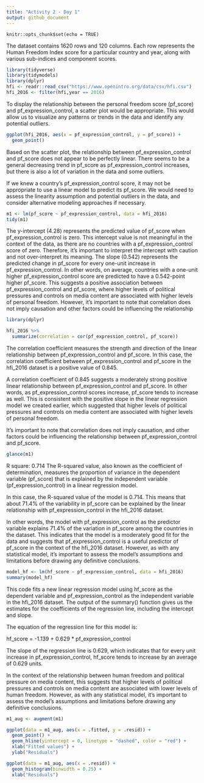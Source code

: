 ```yaml
---
title: "Activity 2 - Day 1"
output: github_document
---
```


```setup
knitr::opts_chunk$set(echo = TRUE)
```
The dataset contains 1620 rows and 120 columns. Each row represents the Human Freedom Index score for a particular country and year, along with various sub-indices and component scores.
```r
library(tidyverse)
library(tidymodels)
library(dplyr)
hfi <- readr::read_csv("https://www.openintro.org/data/csv/hfi.csv")
hfi_2016 <- filter(hfi,year == 2016)


```
To display the relationship between the personal freedom score (pf_score) and pf_expression_control, a scatter plot would be appropriate. This would allow us to visualize any patterns or trends in the data and identify any potential outliers.
```r

ggplot(hfi_2016, aes(x = pf_expression_control, y = pf_score)) +
  geom_point()
```

Based on the scatter plot, the relationship between pf_expression_control and pf_score does not appear to be perfectly linear. There seems to be a general decreasing trend in pf_score as pf_expression_control increases, but there is also a lot of variation in the data and some outliers.

If we knew a country's pf_expression_control score, it may not be appropriate to use a linear model to predict its pf_score. We would need to assess the linearity assumption and potential outliers in the data, and consider alternative modeling approaches if necessary.
```r

m1 <- lm(pf_score ~ pf_expression_control, data = hfi_2016)
tidy(m1)
```
The y-intercept (4.28) represents the predicted value of pf_score when pf_expression_control is zero. This intercept value is not meaningful in the context of the data, as there are no countries with a pf_expression_control score of zero. Therefore, it's important to interpret the intercept with caution and not over-interpret its meaning.
The slope (0.542) represents the predicted change in pf_score for every one-unit increase in pf_expression_control. In other words, on average, countries with a one-unit higher pf_expression_control score are predicted to have a 0.542-point higher pf_score. This suggests a positive association between pf_expression_control and pf_score, where higher levels of political pressures and controls on media content are associated with higher levels of personal freedom. However, it's important to note that correlation does not imply causation and other factors could be influencing the relationship
```r

library(dplyr)

hfi_2016 %>%
  summarize(correlation = cor(pf_expression_control, pf_score))

```
The correlation coefficient measures the strength and direction of the linear relationship between pf_expression_control and pf_score. In this case, the correlation coefficient between pf_expression_control and pf_score in the hfi_2016 dataset is a positive value of 0.845.

A correlation coefficient of 0.845 suggests a moderately strong positive linear relationship between pf_expression_control and pf_score. In other words, as pf_expression_control scores increase, pf_score tends to increase as well. This is consistent with the positive slope in the linear regression model we created earlier, which suggested that higher levels of political pressures and controls on media content are associated with higher levels of personal freedom.

It's important to note that correlation does not imply causation, and other factors could be influencing the relationship between pf_expression_control and pf_score.

```r
glance(m1)

```
R square: 0.714
The R-squared value, also known as the coefficient of determination, measures the proportion of variance in the dependent variable (pf_score) that is explained by the independent variable (pf_expression_control) in a linear regression model.

In this case, the R-squared value of the model is 0.714. This means that about 71.4% of the variability in pf_score can be explained by the linear relationship with pf_expression_control in the hfi_2016 dataset.

In other words, the model with pf_expression_control as the predictor variable explains 71.4% of the variation in pf_score among the countries in the dataset. This indicates that the model is a moderately good fit for the data and suggests that pf_expression_control is a useful predictor of pf_score in the context of the hfi_2016 dataset. However, as with any statistical model, it's important to assess the model's assumptions and limitations before drawing any definitive conclusions.
```r

model_hf <- lm(hf_score ~ pf_expression_control, data = hfi_2016)
summary(model_hf)

```
This code fits a new linear regression model using hf_score as the dependent variable and pf_expression_control as the independent variable in the hfi_2016 dataset. The output of the summary() function gives us the estimates for the coefficients of the regression line, including the intercept and slope.

The equation of the regression line for this model is:

hf_score = -1.139 + 0.629 * pf_expression_control

The slope of the regression line is 0.629, which indicates that for every unit increase in pf_expression_control, hf_score tends to increase by an average of 0.629 units.

In the context of the relationship between human freedom and political pressure on media content, this suggests that higher levels of political pressures and controls on media content are associated with lower levels of human freedom. However, as with any statistical model, it's important to assess the model's assumptions and limitations before drawing any definitive conclusions.

```r
m1_aug <- augment(m1)
```

```r

ggplot(data = m1_aug, aes(x = .fitted, y = .resid)) +
  geom_point() +
  geom_hline(yintercept = 0, linetype = "dashed", color = "red") +
  xlab("Fitted values") +
  ylab("Residuals")
```

```r
ggplot(data = m1_aug, aes(x = .resid)) +
  geom_histogram(binwidth = 0.25) +
  xlab("Residuals")
```

